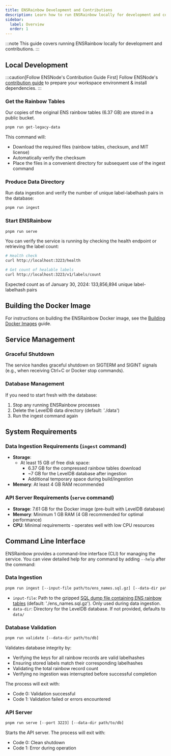 ```yaml
---
title: ENSRainbow Development and Contributions
description: Learn how to run ENSRainbow locally for development and contributions.
sidebar:
  label: Overview
  order: 1
---
```



:::note
This guide covers running ENSRainbow locally for development and contributions.
:::

## Local Development

:::caution[Follow ENSNode's Contribution Guide First]
Follow ENSNode's [contribution guide](/ensnode/contributing/) to prepare your workspace environment & install dependencies.
:::

### Get the Rainbow Tables

Our copies of the original ENS rainbow tables (6.37 GB) are stored in a public bucket.

```bash
pnpm run get-legacy-data
```

This command will:
- Download the required files (rainbow tables, checksum, and MIT license)
- Automatically verify the checksum
- Place the files in a convenient directory for subsequent use of the ingest command

### Produce Data Directory

Run data ingestion and verify the number of unique label-labelhash pairs in the database:

```bash
pnpm run ingest
```

### Start ENSRainbow

```bash
pnpm run serve
```

You can verify the service is running by checking the health endpoint or retrieving the label count:

```bash
# Health check
curl http://localhost:3223/health

# Get count of healable labels
curl http://localhost:3223/v1/labels/count
```

Expected count as of January 30, 2024: 133,856,894 unique label-labelhash pairs

## Building the Docker Image

For instructions on building the ENSRainbow Docker image, see the [Building Docker Images](/ensrainbow/contributing/building) guide.

<LinkCard
  title="Building ENSRainbow Docker Images"
  description="Learn how to build the ENSRainbow Docker image"
  href="/ensrainbow/contributing/building"
/>

## Service Management

### Graceful Shutdown

The service handles graceful shutdown on SIGTERM and SIGINT signals (e.g., when receiving Ctrl+C or Docker stop commands).

### Database Management

If you need to start fresh with the database:
1. Stop any running ENSRainbow processes
2. Delete the LevelDB data directory (default: './data')
3. Run the ingest command again

## System Requirements

### Data Ingestion Requirements (`ingest` command)

- **Storage**:
  - At least 15 GB of free disk space:
    - 6.37 GB for the compressed rainbow tables download
    - ~7 GB for the LevelDB database after ingestion
    - Additional temporary space during build/ingestion
- **Memory**: At least 4 GB RAM recommended

### API Server Requirements (`serve` command)

- **Storage**: 7.61 GB for the Docker image (pre-built with LevelDB database)
- **Memory**: Minimum 1 GB RAM (4 GB recommended for optimal performance)
- **CPU**: Minimal requirements - operates well with low CPU resources


## Command Line Interface

ENSRainbow provides a command-line interface (CLI) for managing the service. You can view detailed help for any command by adding `--help` after the command:

### Data Ingestion

```bash
pnpm run ingest [--input-file path/to/ens_names.sql.gz] [--data-dir path/to/db]
```

- `input-file`: Path to the gzipped [SQL dump file containing ENS rainbow tables](#getting-the-rainbow-tables) (default: './ens_names.sql.gz'). Only used during data ingestion.
- `data-dir`: Directory for the LevelDB database. If not provided, defaults to `data/`

### Database Validation

```bash
pnpm run validate [--data-dir path/to/db]
```

Validates database integrity by:
- Verifying the keys for all rainbow records are valid labelhashes
- Ensuring stored labels match their corresponding labelhashes
- Validating the total rainbow record count
- Verifying no ingestion was interrupted before successful completion

The process will exit with:
- Code 0: Validation successful
- Code 1: Validation failed or errors encountered

### API Server

```bash
pnpm run serve [--port 3223] [--data-dir path/to/db]
```

Starts the API server. The process will exit with:
- Code 0: Clean shutdown
- Code 1: Error during operation
